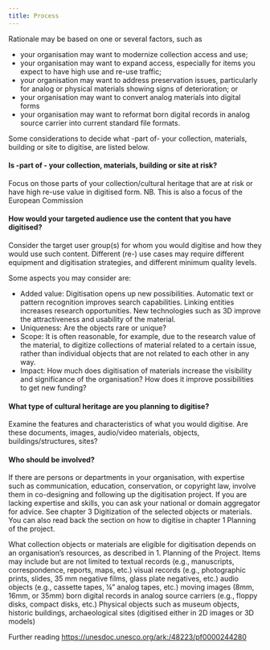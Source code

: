 ```yaml
---
title: Process 
---
```

Rationale may be based on one or several factors, such as 
- your organisation may want to modernize collection access and use;
- your organisation may want to expand access, especially for items you expect to have high use and re-use traffic; 
- your organisation may want to address preservation issues, particularly for analog or physical materials showing signs of deterioration; or 
- your organisation may want to convert analog materials into digital forms
- your organisation may want to reformat born digital records in analog source carrier into current standard file formats.

Some considerations to decide what -part of- your collection, materials, building or site to digitise, are listed below.

#### Is -part of - your collection, materials, building or site at risk?
Focus on those parts of your collection/cultural heritage that are at risk or have high re-use value in digitised form. NB. This is also a focus of the European Commission

#### How would your targeted audience use the content that you have digitised?
Consider the target user group(s) for whom you would digitise and how they would use such content.
Different (re-) use cases may require different equipment and digitisation strategies, and different minimum quality levels.

Some aspects you may consider are:
- Added value: Digitisation opens up new possibilities. Automatic text or pattern recognition improves search capabilities. Linking entities increases research opportunities. New technologies such as 3D improve the attractiveness and usability of the material.
- Uniqueness: Are the objects rare or unique? 
- Scope: It is often reasonable, for example, due to the research value of the material, to digitize collections of material related to a certain issue, rather than individual objects that are not related to each other in any way.
- Impact: How much does digitisation of materials increase the visibility and significance of the organisation? How does it improve possibilities to get new funding?

#### What type of cultural heritage are you planning to digitise? 
Examine the features and characteristics of what you would digitise. Are these  documents, images, audio/video materials, objects, buildings/structures, sites? 

#### Who should be involved?
If there are persons or departments in your organisation, with expertise such as communication, education, conservation, or copyright law, involve them in co-designing and following up the digitisation project. 
If you are lacking expertise and skills, you can ask your national or domain aggregator for advice. See chapter 3 Digitization of the selected objects or materials. You can also read back the section on how to digitise in chapter 1 Planning of the project.

What collection objects or materials are eligible for digitisation depends on an organisation’s resources, as described in 1. Planning of the Project. Items may include but are not limited to
textual records (e.g., manuscripts, correspondence, reports, maps, etc.)
visual records (e.g., photographic prints, slides, 35 mm negative films, glass plate negatives, etc.) 
audio objects (e.g., cassette tapes, ¼” analog tapes, etc.) 
moving images (8mm, 16mm, or 35mm) 
born digital records in analog source carriers (e.g., floppy disks, compact disks, etc.) 
Physical objects such as museum objects, historic buildings, archaeological sites (digitised either in 2D images or 3D models) 

Further reading 
https://unesdoc.unesco.org/ark:/48223/pf0000244280 
